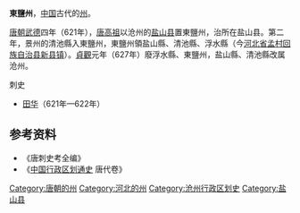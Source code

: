 '''東鹽州'''，[[中国|中国]]古代的[[州|州]]。

[[唐朝|唐朝]][[武德|武德]]四年（621年），[[唐高祖|唐高祖]]以沧州的[[盐山县|盐山县]]置東鹽州，治所在盐山县。第二年，景州的清池縣入東鹽州，東鹽州領盐山縣、清池縣、浮水縣（今[[河北省|河北省]][[孟村回族自治县|孟村回族自治县]][[新县镇_(孟村县)|新县镇]]）。[[貞觀_(唐朝)|貞觀]]元年（627年）廢浮水縣、東鹽州，盐山縣、清池縣改属沧州。
;刺史
*[[田华|田华]]（621年—622年）
== 参考资料 ==
*《唐刺史考全编》
*《[[中国行政区划通史|中国行政区划通史]] 唐代卷》

[[Category:唐朝的州|Category:唐朝的州]]
[[Category:河北的州|Category:河北的州]]
[[Category:沧州行政区划史|Category:沧州行政区划史]]
[[Category:盐山县|Category:盐山县]]